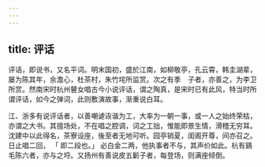 ```yaml
---
---
---
```

title: 评话
---



评话，即说书，又名平词。明末国初，盛於江南，如柳敬亭，孔云霄，韩圭湖辈，屡为陈其年，余澹心，杜茶村，朱竹垞所监赏。次之有季　子者，亦善之，为李卫所赏。然南宋时杭州瞽女唱古今小说评话，谓之陶真，是宋时已有此风，特当时所谓评话，如今之弹词，此则敷演故事，渐重说白耳。

江、浙多有说评话者，以善嘲谑诙谐为工，大率为一朝一事，或一人之始终荣枯，亦谓之大书。其擅场处，不在唱之腔调，词之工拙，惟能即景生情，滑稽无穷耳。沈建中以此得名，茶寮设座，後至者无地可听。园亭销夏，闺阁开尊，间亦召之。日止唱二回， 「 即二段也。」 必白金二两，他执事者不与，其声价如此。杭有鷄毛陈六者，亦与之埒。又扬州有善说皮五鬎子者，每登场，则满座倾倒。